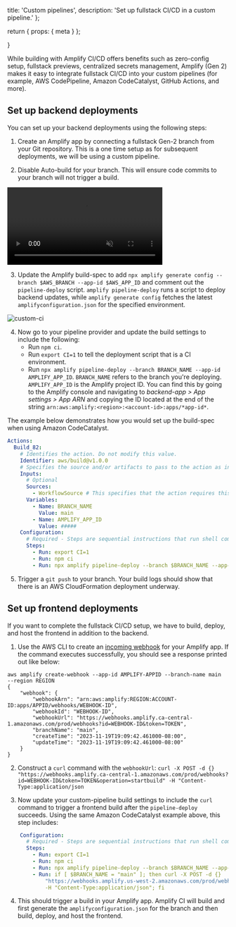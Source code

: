   title: 'Custom pipelines',
  description: 'Set up fullstack CI/CD in a custom pipeline.'
};

  return {
    props: {
      meta
    }
  };

}

While building with Amplify CI/CD offers benefits such as zero-config setup, fullstack previews, centralized secrets management, Amplify (Gen 2) makes it easy to integrate fullstack CI/CD into your custom pipelines (for example, AWS CodePipeline, Amazon CodeCatalyst, GitHub Actions, and more).

## Set up backend deployments

You can set up your backend deployments using the following steps:

1.  Create an Amplify app by connecting a fullstack Gen-2 branch from your Git repository. This is a one time setup as for subsequent deployments, we will be using a custom pipeline.

2.  Disable Auto-build for your branch. This will ensure code commits to your branch will not trigger a build.

<video autoPlay={true} muted={true} loop={true} width="70%">
  <source src="/images/gen2/fullstack-branching/auto-build.mp4" />
</video>

3. Update the Amplify build-spec to add `npx amplify generate config --branch $AWS_BRANCH --app-id $AWS_APP_ID` and comment out the `pipeline-deploy` script. `amplify pipeline-deploy` runs a script to deploy backend updates, while `amplify generate config` fetches the latest `amplifyconfiguration.json` for the specified environment.

![custom-ci](/images/gen2/fullstack-branching/custom-ci.png)

4. Now go to your pipeline provider and update the build settings to include the following:
    * Run `npm ci`.
    * Run `export CI=1` to tell the deployment script that is a CI environment.
    * Run `npx amplify pipeline-deploy --branch BRANCH_NAME --app-id AMPLIFY_APP_ID`. `BRANCH_NAME` refers to the branch you're deploying. `AMPLIFY_APP_ID` is the Amplify project ID. You can find this by going to the Amplify console and navigating to _backend-app > App settings > App ARN_ and copying the ID located at the end of the string `arn:aws:amplify:<region>:<account-id>:apps/*app-id*`.

The example below demonstrates how you would set up the build-spec when using Amazon CodeCatalyst.

```yaml
Actions:
  Build_82:
    # Identifies the action. Do not modify this value.
    Identifier: aws/build@v1.0.0
    # Specifies the source and/or artifacts to pass to the action as input.
    Inputs:
      # Optional
      Sources:
        - WorkflowSource # This specifies that the action requires this Workflow as a source
      Variables:
        - Name: BRANCH_NAME
          Value: main
        - Name: AMPLIFY_APP_ID
          Value: #####
    Configuration:
      # Required - Steps are sequential instructions that run shell commands
      Steps:
        - Run: export CI=1
        - Run: npm ci
        - Run: npx amplify pipeline-deploy --branch $BRANCH_NAME --app-id $AMPLIFY_APP_ID
```
5. Trigger a `git push` to your branch. Your build logs should show that there is an AWS CloudFormation deployment underway.

## Set up frontend deployments

If you want to complete the fullstack CI/CD setup, we have to build, deploy, and host the frontend in addition to the backend.

1. Use the AWS CLI to create an [incoming webhook](https://docs.aws.amazon.com/amplify/latest/userguide/webhooks.html) for your Amplify app. If the command executes successfully, you should see a response printed out like below:

```
aws amplify create-webhook --app-id AMPLIFY-APPID --branch-name main  --region REGION
{
    "webhook": {
        "webhookArn": "arn:aws:amplify:REGION:ACCOUNT-ID:apps/APPID/webhooks/WEBHOOK-ID",
        "webhookId": "WEBHOOK-ID",
        "webhookUrl": "https://webhooks.amplify.ca-central-1.amazonaws.com/prod/webhooks?id=WEBHOOK-ID&token=TOKEN",
        "branchName": "main",
        "createTime": "2023-11-19T19:09:42.461000-08:00",
        "updateTime": "2023-11-19T19:09:42.461000-08:00"
    }
}
```

2. Construct a `curl` command with the `webhookUrl`: `curl -X POST -d {} "https://webhooks.amplify.ca-central-1.amazonaws.com/prod/webhooks?id=WEBHOOK-ID&token=TOKEN&operation=startbuild" -H "Content-Type:application/json`

3. Now update your custom-pipeline build settings to include the `curl` command to trigger a frontend build after the `pipeline-deploy` succeeds. Using the same Amazon CodeCatalyst example above, this step includes:

``` yaml
    Configuration:
      # Required - Steps are sequential instructions that run shell commands
      Steps:
        - Run: export CI=1
        - Run: npm ci
        - Run: npx amplify pipeline-deploy --branch $BRANCH_NAME --app-id $AMPLIFY_APP_ID
        - Run: if [ $BRANCH_NAME = "main" ]; then curl -X POST -d {}
            "https://webhooks.amplify.us-west-2.amazonaws.com/prod/webhooks?id=WEBHOOK-ID&token=TOKEN&operation=startbuild"
            -H "Content-Type:application/json"; fi
```

4. This should trigger a build in your Amplify app. Amplify CI will build and first generate the `amplifyconfiguration.json` for the branch and then build, deploy, and host the frontend.
